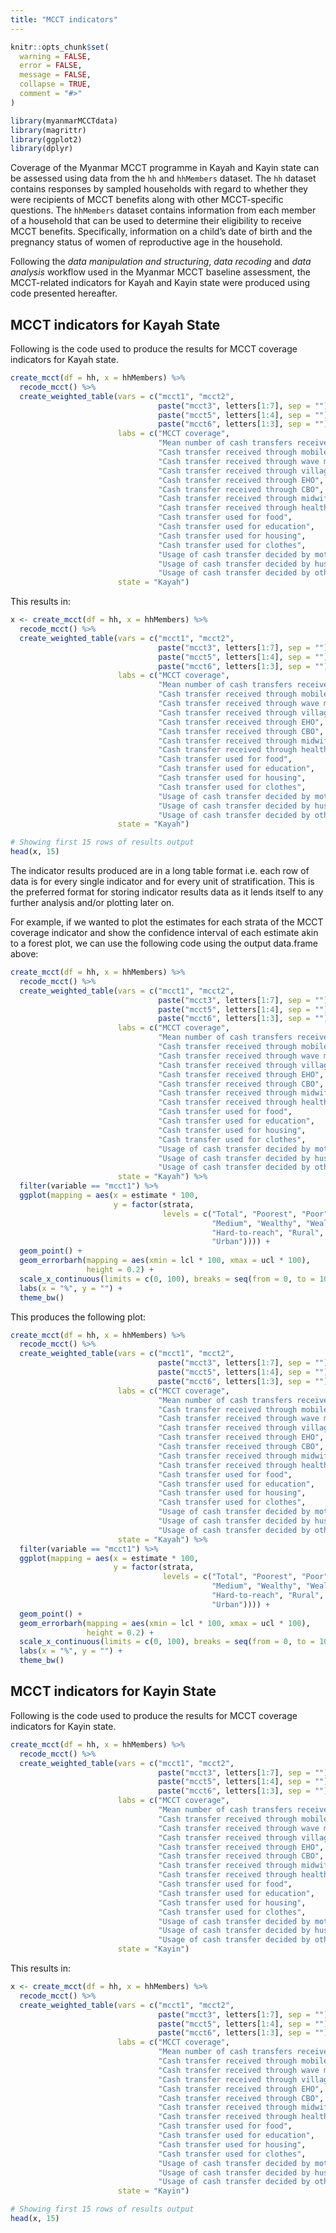 ```yaml
---
title: "MCCT indicators"
---
```


```r
knitr::opts_chunk$set(
  warning = FALSE,
  error = FALSE,
  message = FALSE,
  collapse = TRUE,
  comment = "#>"
)
```

```r
library(myanmarMCCTdata)
library(magrittr)
library(ggplot2)
library(dplyr)
```

Coverage of the Myanmar MCCT programme in Kayah and Kayin state can be assessed using data from the `hh` and `hhMembers` dataset. The `hh` dataset contains responses by sampled households with regard to whether they were recipients of MCCT benefits along with other MCCT-specific questions. The `hhMembers` dataset contains information from each member of a household that can be used to determine their eligibility to receive MCCT benefits. Specifically, information on a child's date of birth and the pregnancy status of women of reproductive age in the household.

Following the *data manipulation and structuring*, *data recoding* and *data analysis* workflow used in the Myanmar MCCT baseline assessment, the MCCT-related indicators for Kayah and Kayin state were produced using code presented hereafter.

## MCCT indicators for Kayah State

Following is the code used to produce the results for MCCT coverage indicators for Kayah state.

```r
create_mcct(df = hh, x = hhMembers) %>%
  recode_mcct() %>%
  create_weighted_table(vars = c("mcct1", "mcct2",
                                 paste("mcct3", letters[1:7], sep = ""),
                                 paste("mcct5", letters[1:4], sep = ""),
                                 paste("mcct6", letters[1:3], sep = "")),
                        labs = c("MCCT coverage",
                                 "Mean number of cash transfers received",
                                 "Cash transfer received through mobile programme",
                                 "Cash transfer received through wave money",
                                 "Cash transfer received through village head/GAD",
                                 "Cash transfer received through EHO",
                                 "Cash transfer received through CBO",
                                 "Cash transfer received through midwife",
                                 "Cash transfer received through health staff",
                                 "Cash transfer used for food",
                                 "Cash transfer used for education",
                                 "Cash transfer used for housing",
                                 "Cash transfer used for clothes",
                                 "Usage of cash transfer decided by mother",
                                 "Usage of cash transfer decided by husband",
                                 "Usage of cash transfer decided by other household head/member"),
                        state = "Kayah")
```

This results in:

```r
x <- create_mcct(df = hh, x = hhMembers) %>%
  recode_mcct() %>%
  create_weighted_table(vars = c("mcct1", "mcct2",
                                 paste("mcct3", letters[1:7], sep = ""),
                                 paste("mcct5", letters[1:4], sep = ""),
                                 paste("mcct6", letters[1:3], sep = "")),
                        labs = c("MCCT coverage",
                                 "Mean number of cash transfers received",
                                 "Cash transfer received through mobile programme",
                                 "Cash transfer received through wave money",
                                 "Cash transfer received through village head/GAD",
                                 "Cash transfer received through EHO",
                                 "Cash transfer received through CBO",
                                 "Cash transfer received through midwife",
                                 "Cash transfer received through health staff",
                                 "Cash transfer used for food",
                                 "Cash transfer used for education",
                                 "Cash transfer used for housing",
                                 "Cash transfer used for clothes",
                                 "Usage of cash transfer decided by mother",
                                 "Usage of cash transfer decided by husband",
                                 "Usage of cash transfer decided by other household head/member"),
                        state = "Kayah")

# Showing first 15 rows of results output
head(x, 15)
```

The indicator results produced are in a long table format i.e. each row of data is for every single indicator and for every unit of stratification. This is the preferred format for storing indicator results data as it lends itself to any further analysis and/or plotting later on.

For example, if we wanted to plot the estimates for each strata of the MCCT coverage indicator and show the confidence interval of each estimate akin to a forest plot, we can use the following code using the output data.frame above:

```r
create_mcct(df = hh, x = hhMembers) %>%
  recode_mcct() %>%
  create_weighted_table(vars = c("mcct1", "mcct2",
                                 paste("mcct3", letters[1:7], sep = ""),
                                 paste("mcct5", letters[1:4], sep = ""),
                                 paste("mcct6", letters[1:3], sep = "")),
                        labs = c("MCCT coverage",
                                 "Mean number of cash transfers received",
                                 "Cash transfer received through mobile programme",
                                 "Cash transfer received through wave money",
                                 "Cash transfer received through village head/GAD",
                                 "Cash transfer received through EHO",
                                 "Cash transfer received through CBO",
                                 "Cash transfer received through midwife",
                                 "Cash transfer received through health staff",
                                 "Cash transfer used for food",
                                 "Cash transfer used for education",
                                 "Cash transfer used for housing",
                                 "Cash transfer used for clothes",
                                 "Usage of cash transfer decided by mother",
                                 "Usage of cash transfer decided by husband",
                                 "Usage of cash transfer decided by other household head/member"),
                        state = "Kayah") %>%
  filter(variable == "mcct1") %>%
  ggplot(mapping = aes(x = estimate * 100, 
                       y = factor(strata, 
                                  levels = c("Total", "Poorest", "Poor",
                                             "Medium", "Wealthy", "Wealthiest",
                                             "Hard-to-reach", "Rural", 
                                             "Urban")))) +
  geom_point() +
  geom_errorbarh(mapping = aes(xmin = lcl * 100, xmax = ucl * 100),
                 height = 0.2) +
  scale_x_continuous(limits = c(0, 100), breaks = seq(from = 0, to = 100, by = 10)) +
  labs(x = "%", y = "") +
  theme_bw()
```

This produces the following plot:

```r
create_mcct(df = hh, x = hhMembers) %>%
  recode_mcct() %>%
  create_weighted_table(vars = c("mcct1", "mcct2",
                                 paste("mcct3", letters[1:7], sep = ""),
                                 paste("mcct5", letters[1:4], sep = ""),
                                 paste("mcct6", letters[1:3], sep = "")),
                        labs = c("MCCT coverage",
                                 "Mean number of cash transfers received",
                                 "Cash transfer received through mobile programme",
                                 "Cash transfer received through wave money",
                                 "Cash transfer received through village head/GAD",
                                 "Cash transfer received through EHO",
                                 "Cash transfer received through CBO",
                                 "Cash transfer received through midwife",
                                 "Cash transfer received through health staff",
                                 "Cash transfer used for food",
                                 "Cash transfer used for education",
                                 "Cash transfer used for housing",
                                 "Cash transfer used for clothes",
                                 "Usage of cash transfer decided by mother",
                                 "Usage of cash transfer decided by husband",
                                 "Usage of cash transfer decided by other household head/member"),
                        state = "Kayah") %>%
  filter(variable == "mcct1") %>%
  ggplot(mapping = aes(x = estimate * 100, 
                       y = factor(strata, 
                                  levels = c("Total", "Poorest", "Poor",
                                             "Medium", "Wealthy", "Wealthiest",
                                             "Hard-to-reach", "Rural", 
                                             "Urban")))) +
  geom_point() +
  geom_errorbarh(mapping = aes(xmin = lcl * 100, xmax = ucl * 100),
                 height = 0.2) +
  scale_x_continuous(limits = c(0, 100), breaks = seq(from = 0, to = 100, by = 10)) +
  labs(x = "%", y = "") +
  theme_bw()
```

## MCCT indicators for Kayin State

Following is the code used to produce the results for MCCT coverage indicators for Kayin state.

```r
create_mcct(df = hh, x = hhMembers) %>%
  recode_mcct() %>%
  create_weighted_table(vars = c("mcct1", "mcct2",
                                 paste("mcct3", letters[1:7], sep = ""),
                                 paste("mcct5", letters[1:4], sep = ""),
                                 paste("mcct6", letters[1:3], sep = "")),
                        labs = c("MCCT coverage",
                                 "Mean number of cash transfers received",
                                 "Cash transfer received through mobile programme",
                                 "Cash transfer received through wave money",
                                 "Cash transfer received through village head/GAD",
                                 "Cash transfer received through EHO",
                                 "Cash transfer received through CBO",
                                 "Cash transfer received through midwife",
                                 "Cash transfer received through health staff",
                                 "Cash transfer used for food",
                                 "Cash transfer used for education",
                                 "Cash transfer used for housing",
                                 "Cash transfer used for clothes",
                                 "Usage of cash transfer decided by mother",
                                 "Usage of cash transfer decided by husband",
                                 "Usage of cash transfer decided by other household head/member"),
                        state = "Kayin")
```

This results in:

```r
x <- create_mcct(df = hh, x = hhMembers) %>%
  recode_mcct() %>%
  create_weighted_table(vars = c("mcct1", "mcct2",
                                 paste("mcct3", letters[1:7], sep = ""),
                                 paste("mcct5", letters[1:4], sep = ""),
                                 paste("mcct6", letters[1:3], sep = "")),
                        labs = c("MCCT coverage",
                                 "Mean number of cash transfers received",
                                 "Cash transfer received through mobile programme",
                                 "Cash transfer received through wave money",
                                 "Cash transfer received through village head/GAD",
                                 "Cash transfer received through EHO",
                                 "Cash transfer received through CBO",
                                 "Cash transfer received through midwife",
                                 "Cash transfer received through health staff",
                                 "Cash transfer used for food",
                                 "Cash transfer used for education",
                                 "Cash transfer used for housing",
                                 "Cash transfer used for clothes",
                                 "Usage of cash transfer decided by mother",
                                 "Usage of cash transfer decided by husband",
                                 "Usage of cash transfer decided by other household head/member"),
                        state = "Kayin")

# Showing first 15 rows of results output
head(x, 15)
```

